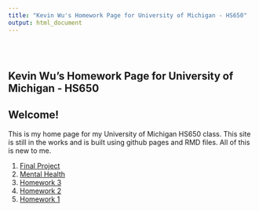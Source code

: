 ```yaml
---
title: "Kevin Wu's Homework Page for University of Michigan - HS650"
output: html_document
---
```


<style type="text/css">
.title {
  display: none;
}
</style>

<div class="row" style="padding-top: 30px;">

# **Kevin Wu's Homework Page for University of Michigan - HS650**

## Welcome!

This is my home page for my University of Michigan HS650 class.  This site is still in the works and is built using github pages and RMD files.  All of this is new to me.

1. [Final Project](/UMich-HS650/final_project.html)
2. [Mental Health](/UMich-HS650/mental_health.html)
3. [Homework 3](/UMich-HS650/hw3.html)
4. [Homework 2](/UMich-HS650/hw2.html)
5. [Homework 1](/UMich-HS650/hw1.html)


</div>